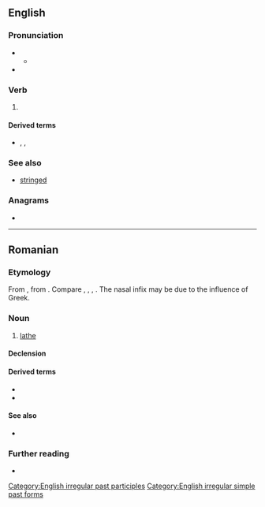 ==English==

===Pronunciation===
* {{IPA|en|/ˈstɹʌŋ/}}
** {{audio|en|LL-Q1860 (eng)-Vealhurl-strung.wav|Audio (UK)}}
* {{rhymes|en|ʌŋ|s=1}}

===Verb===
{{head|en|verb form}}

# {{en-past of|string}}

====Derived terms====
* {{l|en|highly strung}}, {{l|en|highly-strung}}, {{l|en|high-strung}}

===See also===
* [[stringed]]

===Anagrams===
* {{anagrams|en|a=gnrstu|grunts}}

[[Category:English irregular past participles]]
[[Category:English irregular simple past forms]]

----

==Romanian==

===Etymology===
From {{bor|ro|cu|строугъ}}, from {{der|ro|sla-pro|*strugъ}}. Compare {{cog|bg|струг}}, {{cog|sh|strug}}, {{cog|pl|strug}}, {{cog|ru|струг}}. The nasal infix may be due to the influence of Greek.

===Noun===
{{ro-noun|n|strunguri}}

# [[lathe]]

====Declension====
{{ro-noun-n-uri}}

====Derived terms====
* {{l|ro|strungar}}
* {{l|ro|strunji}}

====See also====
* {{l|ro|strungă}}

===Further reading===
* {{R:DEX}}
